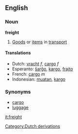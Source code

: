 ==English==

===Noun===
'''freight'''

# [[Good]]s or [[item]]s in [[transport]]

====Translations====
*Dutch: [[vracht]] ''f'', [[cargo]] ''f''
*Esperanto: [[ŝarĝo]], [[kargo]], [[frajto]]
*French: [[cargo]] ''m''
*Indonesian: [[muat|muatan]], [[kargo]]

===Synonyms===
*[[cargo]]
*[[luggage]]

[[it:freight]]
[[Category:Dutch derivations]]